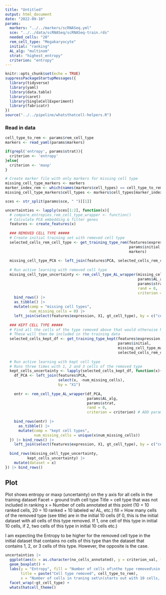 ```yaml
---
title: "Untitled"
output: html_document
date: "2022-09-10"
params:
  markers: "../../markers/scRNASeq.yml"
  sce: "../../data/scRNASeq/scRNASeq-train.rds"
  needed_cells: "20"
  rem_cell_type: "Megakaryocyte"
  initial: "ranking"
  AL_alg: "multinom"
  strat: "highest_entropy"
  criterion: "entropy"
---
```


```r
knitr::opts_chunk$set(echo = TRUE)
suppressPackageStartupMessages({
  library(tidyverse)
  library(yaml)
  library(data.table)
  library(caret)
  library(SingleCellExperiment)
  library(fabricatr)
})
source("../../pipeline/whatsthatcell-helpers.R")
```

### Read in data
```r
cell_type_to_rem <- params$rem_cell_type
markers <- read_yaml(params$markers)

if(grepl('entropy', params$strat)){
  criterion <- 'entropy'
}else{
  criterion <- 'maxp'
}

# Create marker file with only markers for missing cell type
missing_cell_type_markers <- markers
marker_index_rem <- which(names(markers$cell_types) == cell_type_to_rem)
missing_cell_type_markers$cell_types <- markers$cell_types[marker_index_rem]

sces <- str_split(params$sce, " ")[[1]]
```


```r
uncertainties <- lapply(sces[1:2], function(x){
  # compare_entropies_rem_cell_type_wrapper <- function()
  # Calculate PCA embedding & filter genes
  features <- create_features(x)
  
  ### REMOVED CELL TYPE #####
  # Create initial training set with removed cell type
  selected_cells_rem_cell_type <- get_training_type_rem(features$expression, 
                                                        params$initial, 
                                                        markers)
  
  missing_cell_type_PCA <- left_join(features$PCA, selected_cells_rem_cell_type) # Adds the cell type labels
  
  # Run active learning with removed cell type
  missing_cell_type_uncertainty <- rem_cell_type_AL_wrapper(missing_cell_type_PCA,
                                                            params$AL_alg,
                                                            params$strat,
                                                            rand = 0,
                                                            criterion = criterion) |> # Need to add params here
    bind_rows() |> 
    as_tibble() |> 
    mutate(comp = "missing cell types",
           num_missing_cells = 0) |> 
    left_join(select(features$expression, X1, gt_cell_type), by = c("cell_id" = "X1"))
  
  ### KEPT CELL TYPE #####
  # Find all the cells of the type removed above that would otherwise have been selected 
  # These will then be included in the training data
  selected_cells_kept_df <- get_training_type_kept(features$expression, cell_type_to_rem, 
                                                   params$initial, 
                                                   missing_cell_type_markers, 
                                                   selected_cells_rem_cell_type)
  
  # Run active learning with kept cell type
  # Runs three times with 1, 2 and 3 cells of the removed type
  kept_cells_uncertainty <- lapply(selected_cells_kept_df, function(x){
    df_PCA <- left_join(features$PCA, 
                        select(x, -num_missing_cells), 
                        by = "X1")
    
    entr <- rem_cell_type_AL_wrapper(df_PCA,
                                     params$AL_alg,
                                     params$strat,
                                     rand = 0,
                                     criterion = criterion) # ADD params here
    
    bind_rows(entr) |> 
      as_tibble() |> 
      mutate(comp = "kept cell types",
             num_missing_cells = unique(x$num_missing_cells))
  }) |> bind_rows() |> 
    left_join(select(features$expression, X1, gt_cell_type), by = c("cell_id" = "X1"))
  
  bind_rows(missing_cell_type_uncertainty,
          kept_cells_uncertainty) |> 
    mutate(dataset = x)
}) |> bind_rows()
```


## Plot

Plot shows entropy or maxp (uncertainty) on the y axis for all cells in the training dataset
Facet = ground truth cell type 
Title = cell type that was not included in ranking
x = Number of cells annotated at this point (10 = 10 ranked cells, 20 = 10 ranked + 10 labeled w/ AL, etc.)
fill = How many cells of the removed type (see title) are in the initial 10 cells (if 0, this is the initial dataset with all cells of this type removed. If 1, one cell of this type in initial 10 cells, if 2, two cells of this type in initial 10 cells etc.)

I am expecting the Entropy to be higher for the removed cell type in the initial dataset that contains no cells of this type than the dataset that contains 1, 2, or 3 cells of this type. However, the opposite is the case.

```r
uncertainties |> 
  ggplot(aes(x = as.character(no_cells_annotated), y = criterion_val, fill = as.character(num_missing_cells))) + 
  geom_boxplot() + 
  labs(y = "Entropy", fill = "Number of cells of\nthe type removed\nin ranked dataset",
       title = paste("Cell type removed", cell_type_to_rem), 
       x = "Number of cells in traning set\n(starts out with 10 cells, then 10 additional cells with each AL iteration)") +
  facet_wrap(~gt_cell_type) + 
  whatsthatcell_theme()
```


